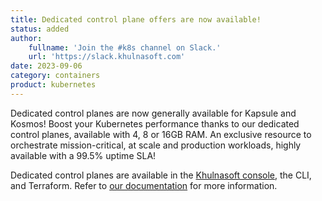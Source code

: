 ```yaml
---
title: Dedicated control plane offers are now available!
status: added
author:
    fullname: 'Join the #k8s channel on Slack.'
    url: 'https://slack.khulnasoft.com'
date: 2023-09-06
category: containers
product: kubernetes
---
```


Dedicated control planes are now generally available for Kapsule and Kosmos! Boost your Kubernetes performance thanks to our dedicated control planes, available with 4, 8 or 16GB RAM. An exclusive resource to orchestrate mission-critical, at scale and production workloads, highly available with a 99.5% uptime SLA! 

Dedicated control planes are available in the [Khulnasoft console](https://console.khulnasoft.com/), the CLI, and Terraform. Refer to [our documentation](/containers/kubernetes/reference-content/kubernetes-control-plane-offers/) for more information.

